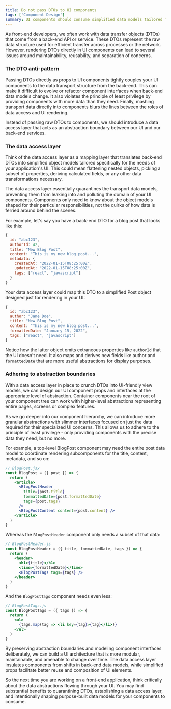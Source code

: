 ```yaml
---
title: Do not pass DTOs to UI components
tags: ['Component Design']
summary: UI components should consume simplified data models tailored for the UI instead of raw back-end DTOs, with a data access layer providing the necessary mapping and abstraction.
---
```


As front-end developers, we often work with data transfer objects (DTOs) that come from a back-end API or service. These DTOs represent the raw data structure used for efficient transfer across processes or the network. However, rendering DTOs directly in UI components can lead to several issues around maintainability, reusability, and separation of concerns.

### The DTO anti-pattern

Passing DTOs directly as props to UI components tightly couples your UI components to the data transport structure from the back-end. This can make it difficult to evolve or refactor component interfaces when back-end data models change. It also violates the principle of least privilege by providing components with more data than they need. Finally, mashing transport data directly into components blurs the lines between the roles of data access and UI rendering.

Instead of passing raw DTOs to components, we should introduce a data access layer that acts as an abstraction boundary between our UI and our back-end services.

### The data access layer

Think of the data access layer as a mapping layer that translates back-end DTOs into simplified object models tailored specifically for the needs of your application's UI. This could mean flattening nested objects, picking a subset of properties, deriving calculated fields, or any other data transformations necessary.

The data access layer essentially quarantines the transport data models, preventing them from leaking into and polluting the domain of your UI components. Components only need to know about the object models shaped for their particular responsibilities, not the quirks of how data is ferried around behind the scenes.

For example, let's say you have a back-end DTO for a blog post that looks like this:

```js
{
  id: "abc123",
  authorId: 42,
  title: "New Blog Post",
  content: "This is my new blog post...",
  metadata: {
    createdAt: "2022-01-15T08:25:00Z",
    updatedAt: "2022-01-15T08:25:00Z",
    tags: ["react", "javascript"]
  }
}
```

Your data access layer could map this DTO to a simplified Post object designed just for rendering in your UI:

```js
{
  id: "abc123",
  author: "Jane Doe",
  title: "New Blog Post",
  content: "This is my new blog post...",
  formattedDate: "January 15, 2022",
  tags: ["react", "javascript"]
}
```

Notice how the latter object omits extraneous properties like `authorId` that the UI doesn't need. It also maps and derives new fields like author and `formattedDate` that are more useful abstractions for display purposes.

### Adhering to abstraction boundaries

With a data access layer in place to crunch DTOs into UI-friendly view models, we can design our UI component props and interfaces at the appropriate level of abstraction. Container components near the root of your component tree can work with higher-level abstractions representing entire pages, screens or complex features.

As we go deeper into our component hierarchy, we can introduce more granular abstractions with slimmer interfaces focused on just the data required for their specialized UI concerns. This allows us to adhere to the principle of least privilege - only providing components with the precise data they need, but no more.

For example, a top-level BlogPost component may need the entire post data model to coordinate rendering subcomponents for the title, content, metadata, and so on:

```jsx
// BlogPost.jsx
const BlogPost = ({ post }) => {
  return (
    <article>
      <BlogPostHeader
        title={post.title}
        formattedDate={post.formattedDate}
        tags={post.tags}
      />
      <BlogPostContent content={post.content} />
    </article>
  )
}
```

Whereas the `BlogPostHeader` component only needs a subset of that data:

```jsx
// BlogPostHeader.js
const BlogPostHeader = ({ title, formattedDate, tags }) => {
  return (
    <header>
      <h1>{title}</h1>
      <time>{formattedDate}</time>
      <BlogPostTags tags={tags} />
    </header>
  )
}
```

And the `BlogPostTags` component needs even less:

```jsx
// BlogPostTags.js
const BlogPostTags = ({ tags }) => {
  return (
    <ul>
      {tags.map(tag => <li key={tag}>{tag}</li>)}
    </ul>
  )
}
```

By preserving abstraction boundaries and modeling component interfaces deliberately, we can build a UI architecture that is more modular, maintainable, and amenable to change over time. The data access layer insulates components from shifts in back-end data models, while simplified props facilitate better reuse and composition of UI elements.

So the next time you are working on a front-end application, think critically about the data abstractions flowing through your UI. You may find substantial benefits to quarantining DTOs, establishing a data access layer, and intentionally shaping purpose-built data models for your components to consume.